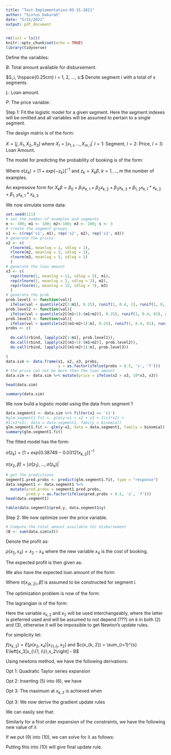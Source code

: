 ```yaml
---
title: "Test-Implementation-05-31-2021"
author: "Sixtus Dakurah"
date: "5/31/2021"
output: pdf_document
---
```


```r
rm(list = ls())
knitr::opts_chunk$set(echo = TRUE)
library(tidyverse)
```


Define the variables:

$B:$ Total amount available for disbursement.

$S_i, \hspace{0.25cm} i = 1, 2, ..., s:$ Denote segment $i$ with a total of $s$ segments.

$L:$ Loan amount.

$P:$ The price variable.


Step 1: Fit the logistic model for a given segment. Here the segment indexes will be omitted and all variables will be assumed to pertain to a single segment.

The design matrix is of the form:

$X= \left[j, X_{1}, X_2, X_3\right]$ where $X_{l} = [x_{1,l}, ..., X_{m, l}]^\prime$ $l=1:$ Segment, $l =2:$ Price, $l=3:$ Loan Amount.

The model for predicting the probability of booking is of the form:

\begin{equation}
  \pi{(X, \beta)}= \left[ \sigma(z_i), ..., \sigma(z_m) \right]^\prime
\end{equation}

Where $\sigma(z_k) = \left[ 1 + exp\{-z_k\} \right]^{-1}$ and $z_k = X_{k}\beta$, $k=1, ..., m$ the number of examples.

An expressive form for $X_k\beta = \beta_0 + \beta_1x_{k, 1} + \beta_{2}x_{k, 2} + \beta_{3}x_{k, 3} + \beta_{1, 2}x_{k, 1}*x_{k, 2} + \beta_{1, 3}x_{k, 1}*x_{k, 3}$


We now simulate some data:

```r
set.seed(111)
# set the number of examples and segments
m <- 300; m1 <- 100; m2<-100; m3 <- 100; s <- 3
# create the segment groups
x1 <- c(rep('s1', m1), rep('s2', m2), rep('s3', m3))
# generate the prices
x2 <- c( 
  rlnorm(m1, meanlog = 1, sdlog = 1),
  rlnorm(m2, meanlog = 3, sdlog = 1),
  rlnorm(m3, meanlog = 5, sdlog = 1)
  )
# generate the loan amount
x3 <- c( 
  rep(rlnorm(1, meanlog = 11, sdlog = 5), m1),
  rep(rlnorm(1, meanlog = 3, sdlog = 3), m2),
  rep(rlnorm(1, meanlog = 15, sdlog = 7), m3)
  )
# generate the prob
prob.level1 <- function(val){ 
  ifelse(val < quantile(x2[1:m1], 0.25), runif(1, 0.4, 1), runif(1, 0, 1)) }
prob.level2 <- function(val){ 
  ifelse(val < quantile(x2[(m1+1):(m1+m2)], 0.25), runif(1, 0.4, 01), runif(1, 0, 1)) }
prob.level3 <- function(val){ 
  ifelse(val < quantile(x2[(m1+m2+1):m], 0.25), runif(1, 0.4, 01), runif(1, 0, 1)) }
probs <- c(
  
  do.call(rbind, lapply(x2[1:m1], prob.level1)),
  do.call(rbind, lapply(x2[(m1+1):(m1+m2)], prob.level2)),
  do.call(rbind, lapply(x2[(m1+m2+1):m], prob.level3))
  
)
data.sim <- data.frame(x1, x2, x3, probs, 
                       y = as.factor(ifelse(probs > 0.5, 's', 'f')))
# the price can not be more than the loan amount
data.sim <- data.sim %>% mutate(price = ifelse(x2 > x3, 10*x3, x3))

head(data.sim)
```

```r
summary(data.sim)
```


We now build a logistic model using the data from segment 1


```r
data.segment1 <- data.sim %>% filter(x1 == 's1')
#glm.segment1.fit <- glm(y~x1 + x2 + x3 + I(x1*x2) + 
#I(x1*x3), data = data.segment1, family = binomial)
glm.segment1.fit <- glm(y~x2, data = data.segment1, family = binomial)
summary(glm.segment1.fit)
```


The fitted model has the form:

$\hat{\sigma}(z_k) = \left[ 1 + exp\{ 0.38749 - 0.03121x_{k,2}\} \right]^{-1}$

$\pi(x_2, \hat{\beta}) = \left[ \hat{\sigma}(z_1), ..., \hat{\sigma}(z_k) \right]^\prime$

```r
# get the predictions
segment1.pred.probs <- predict(glm.segment1.fit, type = "response")
data.segment1 <- data.segment1 %>% 
  mutate(pred.probs = segment1.pred.probs, 
         pred.y = as.factor(ifelse(pred.probs > 0.5, 's', 'f')))
head(data.segment1)
```

```r
table(data.segment1$pred.y, data.segment1$y)
```



Step 2: We now optimize over the price variable.

```r
# Compute the total amount available for disbursement
(B <- sum(data.sim$x3))
```

Denote the profit as:

$\rho(x_2, x_4) = x_2 - x_4$ where the new variable $x_4$ is the cost of booking.

The expected profit is then given as:

\begin{equation}
  E\left[\rho(x_2, x_4)|x_{\{1, i\}},x_2\right] = \sum_{k=1}^{m_i} \pi(x_{\{k,2\}}, \hat{\beta})\rho(x_{\{k,2\}}, x_{\{k,4\}})
\end{equation}

We also have the expected loan amount of the form:


\begin{equation}
  E\left[x_3|x_{\{1, i\}},x_2\right] = \sum_{k=1}^{m_i} \pi(x_{\{k,2\}}, \hat{\beta})*x_{k, 3}
\end{equation}

Where  $\pi(x_{\{k,2\}}, \hat{\beta})$ is assumed to be constructed for segment $i$.


The optimization problem is now of the form:

\begin{equation}
  argmin_{x_2}  E\left[\rho(x_2, x_4)|x_{\{1, i\}},x_2\right] \hspace{1cm} s.t. \hspace{0.5cm} \sum_{i=1}^{s} E\left[x_3|x_{\{1, i\}},x_2\right] < B
\end{equation}


The lagrangian is of the form:

\begin{equation}
  F(x_{k, 2}, \lambda) =   E\left[\rho(x_2, x_4)|x_{\{1, i\}},x_2\right] - \lambda\left[ \sum_{i=1}^{s} E\left[x_3|x_{\{1, i\}},x_2\right] - B \right]
\end{equation}

Here the variable $x_{k, 2}$ and $x_2$ will be used interchangeably, where the latter is preferred used and will be assumed to not depend (???) on $k$ in both (2) and (3), otherwise it will be impossible to get Newton's update rules.

For simplicity let:

$f(x_{k, 2}) =  E\left[\rho(x_2, x_4)|x_{\{1, i\}},x_2\right]$ and $c(x_{k, 2}) = \sum_{i=1}^{s} E\left[x_3|x_{\{1, i\}},x_2\right] - B$


Using newtons method, we have the following derivations:


Opt 1: Quadratic Taylor series expansion


\begin{equation}
  F(x_{k, 2}, \lambda) \approx  F(x_{k, 2}^o, \lambda^o) + 
  (x_{k, 2} - x_{k, 2}^o) \left.\frac{\partial F}{\partial x_{k, 2}}\right\vert_0 + 
  (\lambda - \lambda^o) \left. \frac{\partial c}{\partial \lambda}\right\vert_0 + 
  \frac{1}{2}(x_{k, 2} - x_{k, 2}^o)^2 \left.\frac{\partial^2 F}{\partial x_{k, 2}^2}\right\vert_0 + 
  (x_{k, 2} - x_{k, 2}^o)*(\lambda - \lambda^o) \left.\frac{\partial^2 F}{\partial x_{k, 2} \partial \lambda }\right\vert_0
\end{equation}


Opt 2: Inserting (5) into (6), we have

\begin{equation}
  \begin{split}
  F(x_{k, 2}, \lambda) \approx  F(x_{k, 2}^o, \lambda^o) + 
  (x_{k, 2} - x_{k, 2}^o)\left\{ \left.\frac{\partial f}{\partial x_{k, 2}}\right\vert_0 - \lambda^o \left.\frac{\partial c}{\partial x_{k, 2}}\right\vert_0  \right\} - 
  (\lambda - \lambda^o) c(x_{k, 2}^o) + \\
  \frac{1}{2}(x_{k, 2} - x_{k, 2}^o)^2\left\{ \left.\frac{\partial^2 f}{\partial x_{k, 2}^2}\right\vert_0 - \lambda \left.\frac{\partial^2 c}{\partial x_{2, k}^2}\right\vert_0  \right\} - 
  (x_{k, 2} - x_{k, 2}^o)*(\lambda - \lambda^o) \left.\frac{\partial c}{\partial x_{k, 2} \partial \lambda }\right\vert_0
  \end{split}
\end{equation}


Opt 3: The maximum at $x_{k, 2}$ is achieved when 


\begin{equation}
  \begin{split}
    \frac{\partial F}{\partial x_{k, 2}} = \left.\frac{\partial f}{\partial x_{k, 2}}\right\vert_0 + (x_{k, 2} - x_{k, 2}^o)\left\{ \left.\frac{\partial^2 f}{\partial x_{k, 2}^2}\right\vert_0 \right\} - \lambda \left.\frac{\partial c}{\partial x_{k, 2} \partial \lambda }\right\vert_0 = 0
  \end{split}
\end{equation}


Opt 3: We now derive the gradient update rules

We can easily see that:

\begin{equation}
  \begin{split}
    \Delta x_{k, 2} = \frac{ \left\{ \lambda \left.\frac{\partial c}{\partial x_{k, 2} \partial \lambda }\right\vert_0 - \left.\frac{\partial f}{\partial x_{k, 2}}\right\vert_0 \right\} }{\left\{ \left.\frac{\partial^2 f}{\partial x_{k, 2}^2}\right\vert_0 \right\}}
  \end{split}
\end{equation}



Similarly for a first order expansion of the constraints, we have the following new value of $\lambda$


\begin{equation}
  \begin{split}
    c(x_{k, 2} ) = c(x_{k, 2}^o) +  \Delta x_{k, 2}\left.\frac{\partial c}{\partial x_{k, 2} }\right\vert_{x_{k, 2}^o} = 0
  \end{split}
\end{equation}


If we put (9) into (10), we can solve for $\lambda$ as follows:

\begin{equation}
  \begin{split}
    \lambda = \frac{\left\{ \lambda \left.\frac{\partial c}{\partial x_{k, 2} \partial \lambda }\right\vert_0 \right\} * \left\{ \left.\frac{\partial f}{\partial x_{k, 2}}\right\vert_0 \right\}  }{\left\{ \left.\frac{\partial c}{\partial x_{k, 2}}\right\vert_0 \right\}^2} - 
    \frac{\left\{ \left.\frac{\partial^2 f}{\partial x_{k, 2}^2}\right\vert_0 \right\} * c(x_{k, 2}^o) }{\left\{ \left.\frac{\partial c}{\partial x_{k, 2}}\right\vert_0 \right\}^2}
  \end{split}
\end{equation}

Putting this into (10) will give final update rule.






